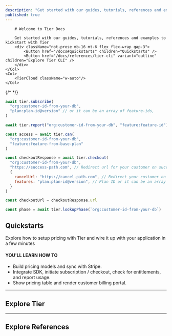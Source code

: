 ```yaml
---
description: "Get started with our guides, tutorials, references and examples to kickstart with Tier"
published: true
---
```



<Row>
    <Col>

        # Welcome to Tier Docs

        Get started with our guides, tutorials, references and examples to kickstart with Tier
        <div className="not-prose mb-16 mt-6 flex flex-wrap gap-3">
            <Button href="/docs#quickstarts" children="Quickstarts" />
            <Button href="/docs/references/tier-cli" variant="outline" children="Explore Tier CLI" />
        </div>
    </Col>
    <Col>
        <TierCloud className="w-auto"/>
    </Col>

</Row>

{/* <NewToTier /> */}

<CodeTabs>

```js {{name:"Subscribe"}}
await tier.subscribe(
  "org:customer-id-from-your-db",
  "plan:plan-id@version" // or it can be an array of feature-ids,
)
```

```js {{name:"Usage"}}
await tier.report("org:customer-id-from-your-db", "feature:feature-id")
```

```js {{name:"Access"}}
const access = await tier.can(
  "org:customer-id-from-your-db",
  "feature:feature-from-base-plan"
)
```

```js {{name:"Checkout"}}
const checkoutResponse = await tier.checkout(
  "org:customer-id-from-your-db",
  "https://success-path.com", // Redirect url for your customer on success
  {
    cancelUrl: "https://cancel-path.com", // Redirect your customer on cancellation
    features: "plan:plan-id@version", // Plan ID or it can be an array of feature-ids,
  }
)

const checkoutUrl = checkoutResponse.url
```

```js {{name:"Lookup Phase"}}
const phase = await tier.lookupPhase(`org:customer-id-from-your-db`)
```

</CodeTabs>

## Quickstarts

Explore how to setup pricing with Tier and wire it up with your application in a few minutes

#### YOU'LL LEARN HOW TO

- Build pricing models and sync with Stripe.
- Integrate SDK, initiate subscription / checkout, check for entitlements, and report usage.
- Show pricing table and render customer billing portal.

<Quickstarts />

---

## Explore Tier

<ExploreTier />

---

## Explore References

<ExploreReferences />
